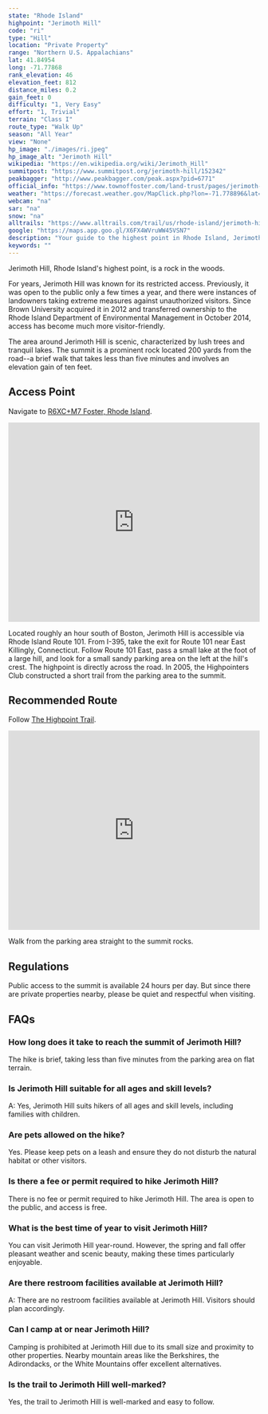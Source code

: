 ```yaml
---
state: "Rhode Island"
highpoint: "Jerimoth Hill"
code: "ri"
type: "Hill"
location: "Private Property"
range: "Northern U.S. Appalachians"
lat: 41.84954
long: -71.77868
rank_elevation: 46
elevation_feet: 812
distance_miles: 0.2
gain_feet: 0
difficulty: "1, Very Easy"
effort: "1, Trivial"
terrain: "Class I"
route_type: "Walk Up"
season: "All Year"
view: "None"
hp_image: "./images/ri.jpeg"
hp_image_alt: "Jerimoth Hill"
wikipedia: "https://en.wikipedia.org/wiki/Jerimoth_Hill"
summitpost: "https://www.summitpost.org/jerimoth-hill/152342"
peakbagger: "http://www.peakbagger.com/peak.aspx?pid=6771"
official_info: "https://www.townoffoster.com/land-trust/pages/jerimoth-hill"
weather: "https://forecast.weather.gov/MapClick.php?lon=-71.778896&lat=41.849603"
webcam: "na"
sar: "na"
snow: "na"
alltrails: "https://www.alltrails.com/trail/us/rhode-island/jerimoth-hill-rhode-island-highpoint"
google: "https://maps.app.goo.gl/X6FX4WVruWW45VSN7"
description: "Your guide to the highest point in Rhode Island, Jerimoth Hill."
keywords: ""
---
```


Jerimoth Hill, Rhode Island's highest point, is a rock in the woods.

For years, Jerimoth Hill was known for its restricted access. Previously, it was open to the public only a few times a year, and there were instances of landowners taking extreme measures against unauthorized visitors. Since Brown University acquired it in 2012 and transferred ownership to the Rhode Island Department of Environmental Management in October 2014, access has become much more visitor-friendly.

The area around Jerimoth Hill is scenic, characterized by lush trees and tranquil lakes. The summit is a prominent rock located 200 yards from the road--a brief walk that takes less than five minutes and involves an elevation gain of ten feet.

## Access Point
Navigate to <a target="_blank" href="https://maps.app.goo.gl/X6FX4WVruWW45VSN7">R6XC+M7 Foster, Rhode Island</a>.

<iframe src="https://www.google.com/maps/embed?pb=!1m18!1m12!1m3!1d8418.320174000775!2d-71.78807848955695!3d41.84916332165465!2m3!1f0!2f0!3f0!3m2!1i1024!2i768!4f13.1!3m3!1m2!1s0x89e42fee649f0c2b%3A0xbffcc6b89e98a78!2sJerimoth%20Hill!5e0!3m2!1sen!2sus!4v1706249226301!5m2!1sen!2sus" width="100%" height="400" style="border:0;" allowfullscreen="" loading="lazy" referrerpolicy="no-referrer-when-downgrade"></iframe>

Located roughly an hour south of Boston, Jerimoth Hill is accessible via Rhode Island Route 101. From I-395, take the exit for Route 101 near East Killingly, Connecticut. Follow Route 101 East, pass a small lake at the foot of a large hill, and look for a small sandy parking area on the left at the hill's crest. The highpoint is directly across the road. In 2005, the Highpointers Club constructed a short trail from the parking area to the summit.

## Recommended Route
Follow <a target="_blank" href="https://www.alltrails.com/trail/us/rhode-island/jerimoth-hill-rhode-island-highpoint">The Highpoint Trail</a>.

<iframe class="alltrails" src="https://www.alltrails.com/widget/trail/us/rhode-island/jerimoth-hill-rhode-island-highpoint?scrollZoom=false&elevationDiagram=false&u=i&sh=cmpl5n" width="100%" height="400" frameborder="0" scrolling="no" marginheight="0" marginwidth="0" title="AllTrails: Trail Guides and Maps for Hiking, Camping, and Running"></iframe>

Walk from the parking area straight to the summit rocks.

## Regulations
Public access to the summit is available 24 hours per day. But since there are private properties nearby, please be quiet and respectful when visiting.

## FAQs

### How long does it take to reach the summit of Jerimoth Hill?
The hike is brief, taking less than five minutes from the parking area on flat terrain.

### Is Jerimoth Hill suitable for all ages and skill levels?
A: Yes, Jerimoth Hill suits hikers of all ages and skill levels, including families with children.

### Are pets allowed on the hike?
Yes. Please keep pets on a leash and ensure they do not disturb the natural habitat or other visitors.

### Is there a fee or permit required to hike Jerimoth Hill?
There is no fee or permit required to hike Jerimoth Hill. The area is open to the public, and access is free.

### What is the best time of year to visit Jerimoth Hill?
You can visit Jerimoth Hill year-round. However, the spring and fall offer pleasant weather and scenic beauty, making these times particularly enjoyable.

### Are there restroom facilities available at Jerimoth Hill?
A: There are no restroom facilities available at Jerimoth Hill. Visitors should plan accordingly.

### Can I camp at or near Jerimoth Hill?
Camping is prohibited at Jerimoth Hill due to its small size and proximity to other properties. Nearby mountain areas like the Berkshires, the Adirondacks, or the White Mountains offer excellent alternatives.

###  Is the trail to Jerimoth Hill well-marked?
Yes, the trail to Jerimoth Hill is well-marked and easy to follow.